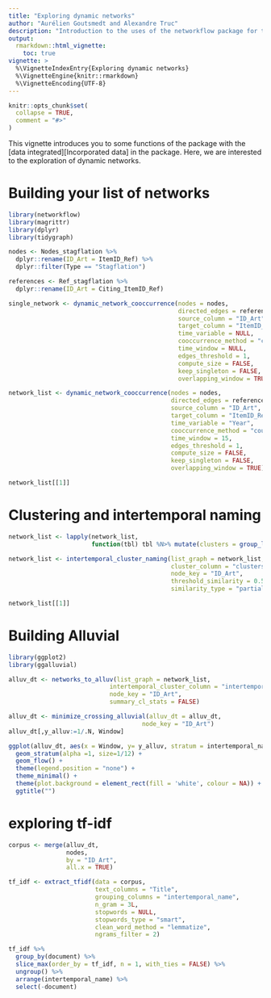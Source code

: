 ```yaml
---
title: "Exploring dynamic networks"
author: "Aurélien Goutsmedt and Alexandre Truc"
description: "Introduction to the uses of the networkflow package for temporal networks"
output: 
  rmarkdown::html_vignette:
    toc: true
vignette: >
  %\VignetteIndexEntry{Exploring dynamic networks}
  %\VignetteEngine{knitr::rmarkdown}
  %\VignetteEncoding{UTF-8}
---
```


```r
knitr::opts_chunk$set(
  collapse = TRUE,
  comment = "#>"
)
```



This vignette introduces you to some functions of the package with the [data integrated][Incorporated data] 
in the package. Here, we are interested to the exploration of dynamic networks.

# Building your list of networks

```r
library(networkflow)
library(magrittr)
library(dplyr)
library(tidygraph)
```

```r
nodes <- Nodes_stagflation %>%  
  dplyr::rename(ID_Art = ItemID_Ref) %>% 
  dplyr::filter(Type == "Stagflation")

references <- Ref_stagflation %>%  
  dplyr::rename(ID_Art = Citing_ItemID_Ref)
```


```r
single_network <- dynamic_network_cooccurrence(nodes = nodes,
                                               directed_edges = references,
                                               source_column = "ID_Art",
                                               target_column = "ItemID_Ref",
                                               time_variable = NULL,
                                               cooccurrence_method = "coupling_similarity",
                                               time_window = NULL,
                                               edges_threshold = 1,
                                               compute_size = FALSE,
                                               keep_singleton = FALSE,
                                               overlapping_window = TRUE)
```

```r
network_list <- dynamic_network_cooccurrence(nodes = nodes,
                                             directed_edges = references,
                                             source_column = "ID_Art",
                                             target_column = "ItemID_Ref",
                                             time_variable = "Year",
                                             cooccurrence_method = "coupling_similarity",
                                             time_window = 15,
                                             edges_threshold = 1,
                                             compute_size = FALSE,
                                             keep_singleton = FALSE,
                                             overlapping_window = TRUE)

network_list[[1]]
```

# Clustering and intertemporal naming

```r
network_list <- lapply(network_list, 
                       function(tbl) tbl %N>% mutate(clusters = group_louvain()))

```

```r
network_list <- intertemporal_cluster_naming(list_graph = network_list,
                                             cluster_column = "clusters",
                                             node_key = "ID_Art",
                                             threshold_similarity = 0.5001,
                                             similarity_type = "partial")

network_list[[1]]
```

# Building Alluvial

```r
library(ggplot2)
library(ggalluvial)

alluv_dt <- networks_to_alluv(list_graph = network_list,
                            intertemporal_cluster_column = "intertemporal_name",
                            node_key = "ID_Art",
                            summary_cl_stats = FALSE)

alluv_dt <- minimize_crossing_alluvial(alluv_dt = alluv_dt,
                                     node_key = "ID_Art")
alluv_dt[,y_alluv:=1/.N, Window]

ggplot(alluv_dt, aes(x = Window, y= y_alluv, stratum = intertemporal_name, alluvium = ID_Art, fill = intertemporal_name, label = intertemporal_name)) +
  geom_stratum(alpha =1, size=1/12) +
  geom_flow() +
  theme(legend.position = "none") +
  theme_minimal() +
  theme(plot.background = element_rect(fill = 'white', colour = NA)) +
  ggtitle("")
```

# exploring tf-idf

```r
corpus <- merge(alluv_dt,
                nodes,
                by = "ID_Art",
                all.x = TRUE)

tf_idf <- extract_tfidf(data = corpus,
                        text_columns = "Title",
                        grouping_columns = "intertemporal_name",
                        n_gram = 3L,
                        stopwords = NULL,
                        stopwords_type = "smart",
                        clean_word_method = "lemmatize",
                        ngrams_filter = 2)

tf_idf %>% 
  group_by(document) %>% 
  slice_max(order_by = tf_idf, n = 1, with_ties = FALSE) %>% 
  ungroup() %>% 
  arrange(intertemporal_name) %>% 
  select(-document)
  
```


